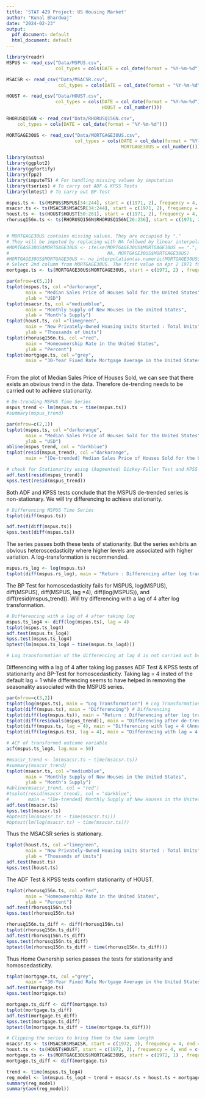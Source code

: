```yaml
---
title: 'STAT 429 Project: US Housing Market'
author: "Kunal Bhardwaj"
date: "2024-02-23"
output:
  pdf_document: default
  html_document: default
---
```


```r
library(readr)
MSPUS <- read_csv("Data/MSPUS.csv",
                  col_types = cols(DATE = col_date(format = "%Y-%m-%d")))

MSACSR <- read_csv("Data/MSACSR.csv",
                   col_types = cols(DATE = col_date(format = "%Y-%m-%d")))

HOUST <- read_csv("Data/HOUST.csv",
                  col_types = cols(DATE = col_date(format = "%Y-%m-%d"),
                                   HOUST = col_number()))

RHORUSQ156N <- read_csv("Data/RHORUSQ156N.csv", 
    col_types = cols(DATE = col_date(format = "%Y-%m-%d")))

MORTGAGE30US <- read_csv("Data/MORTGAGE30US.csv",
                         col_types = cols(DATE = col_date(format = "%Y-%m-%d"),
                                          MORTGAGE30US = col_number()))
```


```r
library(astsa)
library(ggplot2)
library(ggfortify)
library(fpp2)
library(imputeTS) # For handling missing values by imputation
library(tseries) # To carry out ADF & KPSS Tests
library(lmtest) # To carry out BP-Test

mspus.ts <- ts(MSPUS$MSPUS[34:244], start = c(1971, 2), frequency = 4, end = c(2023, 4))
msacsr.ts <- ts(MSACSR$MSACSR[34:244], start = c(1971, 2), frequency = 4, end = c(2023, 4))
houst.ts <- ts(HOUST$HOUST[50:261], start = c(1971, 2), frequency = 4, end = c(2023, 4))
rhorusq156n.ts <- ts(RHORUSQ156N$RHORUSQ156N[26:236], start = c(1971, 2), frequency = 4, end = c(2023, 4))


# MORTGAGE30US contains missing values. They are occupied by "."
# They will be imputed by replacing with NA follwed by linear interpolation
#MORTGAGE30US$MORTGAGE30US <- ifelse(MORTGAGE30US$MORTGAGE30US == ".",
#                                    NA, MORTGAGE30US$MORTGAGE30US)
#MORTGAGE30US$MORTGAGE30US <- na_interpolation(as.numeric(MORTGAGE30US$MORTGAGE30US))
# Select 2nd column from MORTGAGE30US. The first value on Apr 2 1971 falls on the 14th week
mortgage.ts <- ts(MORTGAGE30US$MORTGAGE30US, start = c(1971, 2) , frequency = 4, end = c(2023, 4))

par(mfrow=c(5,1))
tsplot(mspus.ts, col ="darkorange",
       main = "Median Sales Price of Houses Sold for the United States",
       ylab = "USD")
tsplot(msacsr.ts, col ="mediumblue",
       main = "Monthly Supply of New Houses in the United States",
       ylab = "Month's Supply")
tsplot(houst.ts, col ="limegreen",
       main = "New Privately-Owned Housing Units Started : Total Units",
       ylab = "Thousands of Units")
tsplot(rhorusq156n.ts, col ="red",
       main = "Homeownership Rate in the United States",
       ylab = "Percent")
tsplot(mortgage.ts, col ="grey",
       main = "30-Year Fixed Rate Mortgage Average in the United States", ylab = "Percent")
```
```r

```


From the plot of Median Sales Price of Houses Sold, we can see that there exists an obvious trend in the data. Therefore de-trending needs to be carried out to achieve stationarity.
```r
# De-trending MSPUS Time Series
mspus_trend <- lm(mspus.ts ~ time(mspus.ts))
#summary(mspus_trend)

par(mfrow=c(2,1))
tsplot(mspus.ts, col ="darkorange",
       main = "Median Sales Price of Houses Sold for the United States",
       ylab = "USD")
abline(mspus_trend, col = "darkblue")
tsplot(resid(mspus_trend), col ="darkorange",
       main = "[De-trended] Median Sales Price of Houses Sold for the United States")

# check for Stationarity using (Augmented) Dickey-Fuller Test and KPSS Test
adf.test(resid(mspus_trend))
kpss.test(resid(mspus_trend))
```

Both ADF and KPSS tests conclude that the MSPUS de-trended series is non-stationary.
We will try differencing to achieve stationarity.

```r
# Differencing MSPUS Time Series
tsplot(diff(mspus.ts))

adf.test(diff(mspus.ts))
kpss.test(diff(mspus.ts))
```

The series passes both these tests of stationarity. But the series exhibits an obvious heteroscedasticity where higher levels are associated with higher variation. A log-transformation is recommended.

```r
mspus.rs_log <- log(mspus.ts)
tsplot(diff(mspus.rs_log), main = "Return : Differencing after log transformation") # Return (Differencing after log transformation)
```

The BP Test for homoscedasticity fails for MSPUS, log(MSPUS), diff(MSPUS), diff(MSPUS, lag =4),  diff(log(MSPUS)), and diff(resid(mspus_trend)). Will try differencing with a lag of 4 after log transformation.

```r
# Differencing with a lag of 4 after taking log
mspus.ts_log4 <- diff(log(mspus.ts), lag = 4)
tsplot(mspus.ts_log4)
adf.test(mspus.ts_log4)
kpss.test(mspus.ts_log4)
bptest(lm(mspus.ts_log4 ~ time(mspus.ts_log4)))

# Log transformation of the differencing at lag 4 is not carried out because it produces NaNs
```

Differencing with a lag of 4 after taking log passes ADF Test & KPSS tests of stationarity and BP-Test for homoscedasticity. Taking lag = 4 insted of the default lag = 1 while differencing seems to have helped in removing the seasonality associated with the MSPUS series.

```r
par(mfrow=c(3,2))
tsplot(log(mspus.ts), main = "Log Transformation") # Log Transformation
tsplot(diff(mspus.ts), main = "Differencing") # Differencing
tsplot(diff(log(mspus.ts)), main = "Return : Differencing after log transformation") # Return (Differencing after log transformation)
tsplot(diff(residuals(mspus_trend)), main = "Differencing after de-trending") # Differencing after de-trending
tsplot(diff(mspus.ts, lag = 4), main = "Differencing with lag = 4 (Annual)") # Differencing with a lag of 4
tsplot(diff(log(mspus.ts), lag = 4), main = "Differencing with lag = 4 after log transformation")
```

```r
# ACF of transformed outcome variable
acf(mspus.ts_log4, lag.max = 50)
```


```r
#msacsr_trend <- lm(msacsr.ts ~ time(msacsr.ts))
#summary(msacsr_trend)
tsplot(msacsr.ts, col ="mediumblue",
       main = "Monthly Supply of New Houses in the United States",
       ylab = "Month's Supply")
#abline(msacsr_trend, col = "red")
#tsplot(resid(msacsr_trend), col = "darkblue",
#       main = "[De-trended] Monthly Supply of New Houses in the United States")
adf.test(msacsr.ts)
kpss.test(msacsr.ts)
#bptest(lm(msacsr.ts ~ time(msacsr.ts)))
#bptest(lm(log(msacsr.ts) ~ time(msacsr.ts)))
```

Thus the MSACSR series is stationary.


```r
tsplot(houst.ts, col ="limegreen",
       main = "New Privately-Owned Housing Units Started : Total Units",
       ylab = "Thousands of Units")
adf.test(houst.ts)
kpss.test(houst.ts)
```

The ADF Test & KPSS tests confirm stationarity of HOUST.

```r
tsplot(rhorusq156n.ts, col ="red",
       main = "Homeownership Rate in the United States",
       ylab = "Percent")
adf.test(rhorusq156n.ts)
kpss.test(rhorusq156n.ts)

rhorusq156n.ts_diff <- diff(rhorusq156n.ts)
tsplot(rhorusq156n.ts_diff)
adf.test(rhorusq156n.ts_diff)
kpss.test(rhorusq156n.ts_diff)
bptest(lm(rhorusq156n.ts_diff ~ time(rhorusq156n.ts_diff)))
```

Thus Home Ownership series passes the tests for stationarity and homoscedasticity.

```r
tsplot(mortgage.ts, col ="grey",
       main = "30-Year Fixed Rate Mortgage Average in the United States", ylab = "Percent")
adf.test(mortgage.ts)
kpss.test(mortgage.ts)

mortgage.ts_diff <- diff(mortgage.ts)
tsplot(mortgage.ts_diff)
adf.test(mortgage.ts_diff)
kpss.test(mortgage.ts_diff)
bptest(lm(mortgage.ts_diff ~ time(mortgage.ts_diff)))
```


```r
# Clipping the series to bring them to the same length
msacsr.ts <- ts(MSACSR$MSACSR, start = c(1972, 2), frequency = 4, end = c(2023, 4))
houst.ts <- ts(HOUST$HOUST, start = c(1972, 2), frequency = 4, end = c(2023, 4))
mortgage.ts <- ts(MORTGAGE30US$MORTGAGE30US, start = c(1972, 1) , frequency = 4, end = c(2023, 4))
mortgage.ts_diff <- diff(mortgage.ts)
```


```r
trend <- time(mspus.ts_log4)
reg_model <- lm(mspus.ts_log4 ~ trend + msacsr.ts + houst.ts + mortgage.ts_diff)
summary(reg_model)
summary(aov(reg_model))
```

